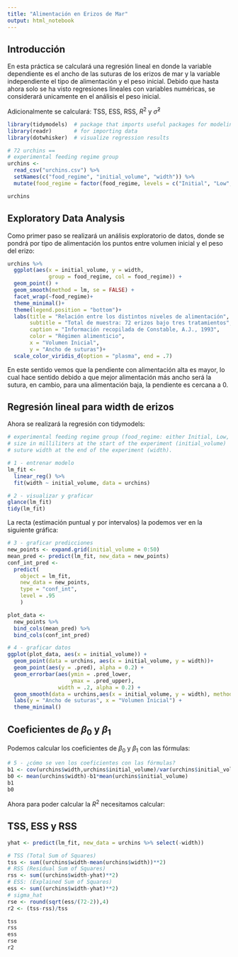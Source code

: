 ```yaml
---
title: "Alimentación en Erizos de Mar"
output: html_notebook
---
```


## Introducción
En esta práctica se calculará una regresión lineal en donde la variable dependiente es el ancho de las suturas de los erizos de mar y la variable independiente el tipo de alimentación y el peso inicial. Debido que hasta ahora solo se ha visto regresiones lineales con variables numéricas, se considerará unicamente en el análisis el peso inicial.

Adicionalmente se calculará: TSS, ESS, RSS, $R^2$ y $\hat{\sigma}^2$

```r
library(tidymodels)  # package that imports useful packages for modeling
library(readr)       # for importing data
library(dotwhisker)  # visualize regression results

# 72 urchins ==
# experimental feeding regime group
urchins <-
  read_csv("urchins.csv") %>% 
  setNames(c("food_regime", "initial_volume", "width")) %>% 
  mutate(food_regime = factor(food_regime, levels = c("Initial", "Low", "High")))

urchins
```

## Exploratory Data Analysis

Como primer paso se realizará un análisis exploratorio de datos, donde se pondrá por tipo de alimentación los puntos entre volumen inicial y el peso del erizo: 

```r
urchins %>% 
  ggplot(aes(x = initial_volume, y = width, 
             group = food_regime, col = food_regime)) + 
  geom_point() + 
  geom_smooth(method = lm, se = FALSE) +
  facet_wrap(~food_regime)+
  theme_minimal()+
  theme(legend.position = "bottom")+
  labs(title = "Relación entre los distintos niveles de alimentación",
       subtitle = "Total de muestra: 72 erizos bajo tres tratamientos",
       caption = "Información recopilada de Constable, A.J., 1993",
       color = "Régimen alimenticio", 
       x = "Volumen Inicial",
       y = "Ancho de suturas")+
  scale_color_viridis_d(option = "plasma", end = .7)
```
En este sentido vemos que la pendiente con alimentación alta es mayor, lo cual hace sentido debido a que mejor alimentación más ancho será la sutura, en cambio, para una alimentación baja, la pendiente es cercana a 0. 

## Regresión lineal para width de erizos

Ahora se realizará la regresión con tidymodels: 

```r
# experimental feeding regime group (food_regime: either Initial, Low, or High),
# size in milliliters at the start of the experiment (initial_volume)
# suture width at the end of the experiment (width).

# 1 - entrenar modelo
lm_fit <- 
  linear_reg() %>% 
  fit(width ~ initial_volume, data = urchins)

# 2 - visualizar y graficar 
glance(lm_fit)
tidy(lm_fit)
```

La recta (estimación puntual y por intervalos) la podemos ver en la siguiente gráfica:

```r
# 3 - graficar predicciones
new_points <- expand.grid(initial_volume = 0:50)
mean_pred <- predict(lm_fit, new_data = new_points)
conf_int_pred <- 
  predict(
    object = lm_fit, 
    new_data = new_points, 
    type = "conf_int",
    level = .95
    )

plot_data <- 
  new_points %>% 
  bind_cols(mean_pred) %>% 
  bind_cols(conf_int_pred)

# 4 - graficar datos
ggplot(plot_data, aes(x = initial_volume)) + 
  geom_point(data = urchins, aes(x = initial_volume, y = width))+
  geom_point(aes(y = .pred), alpha = 0.2) + 
  geom_errorbar(aes(ymin = .pred_lower, 
                    ymax = .pred_upper),
                width = .2, alpha = 0.2) + 
  geom_smooth(data = urchins,aes(x = initial_volume, y = width), method = "lm")+
  labs(y = "Ancho de suturas", x = "Volumen Inicial") +
  theme_minimal()
```

## Coeficientes de $\beta_0$ y $\beta_1$

Podemos calcular los coeficientes de $\beta_0$ y $\beta_1$ con las fórmulas:
```r
# 5 - ¿cómo se ven los coeficientes con las fórmulas?
b1 <- cov(urchins$width,urchins$initial_volume)/var(urchins$initial_volume)
b0 <- mean(urchins$width)-b1*mean(urchins$initial_volume)
b1
b0
```

Ahora para poder calcular la $R^2$ necesitamos calcular:

## TSS, ESS y RSS

```r
yhat <- predict(lm_fit, new_data = urchins %>% select(-width))

# TSS (Total Sum of Squares)
tss <- sum((urchins$width-mean(urchins$width))**2)
# RSS (Residual Sum of Squares)
rss <- sum((urchins$width-yhat)**2)
# ESS: (Explained Sum of Squares) 
ess <- sum((urchins$width-yhat)**2)
# sigma_hat
rse <- round(sqrt(ess/(72-2)),4)
r2 <- (tss-rss)/tss

tss
rss
ess
rse
r2
```